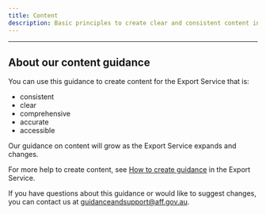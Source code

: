 ```yaml
---
title: Content
description: Basic principles to create clear and consistent content in the Export Service. Learn how to express, structure and style content that meets users’ needs.
---
```


---

## About our content guidance

You can use this guidance to create content for the Export Service that is:

- consistent
- clear
- comprehensive
- accurate
- accessible

Our guidance on content will grow as the Export Service expands and changes.

For more help to create content, see [How to create guidance](/guides/how-to-write-guidance) in the Export Service.

If you have questions about this guidance or would like to suggest changes, you can contact us at [guidanceandsupport@aff.gov.au](mailto:guidanceandsupport@aff.gov.au).
